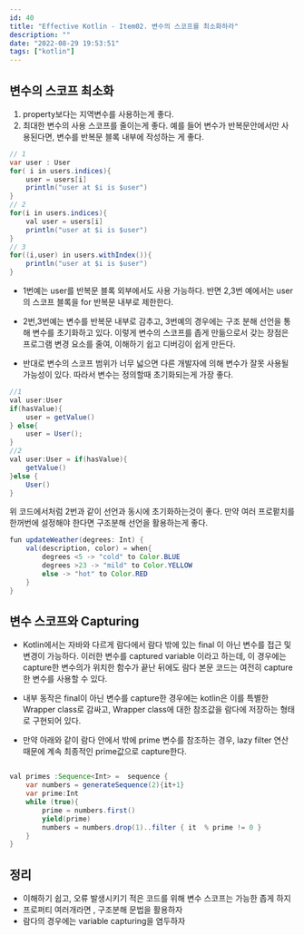 ```yaml
---
id: 40
title: "Effective Kotlin - Item02. 변수의 스코프를 최소화하라"
description: ""
date: "2022-08-29 19:53:51"
tags: ["kotlin"]
---
```

## 변수의 스코프 최소화 

1. property보다는 지역변수를 사용하는게 좋다.
2. 최대한 변수의 사용 스코프를 줄이는게 좋다. 예를 들어 변수가 반복문안에서만 사용된다면, 변수를 반복문 블록 내부에 작성하는 게 좋다. 

```java
// 1
var user : User
for( i in users.indices){
    user = users[i]
    println("user at $i is $user")
}
// 2 
for(i in users.indices){
    val user = users[i]
    println("user at $i is $user")
}
// 3  
for((i,user) in users.withIndex()){
    println("user at $i is $user")
}
```

- 1번예는 user를 반복문 블록 외부에서도 사용 가능하다. 반면 2,3번 예에서는 user의 스코프 블록을 for 반복문 내부로 제한한다. 
- 2번,3번예는 변수를 반복문 내부로 감추고, 3번예의 경우에는 구조 분해 선언을 통해 변수를 초기화하고 있다. 이렇게 변수의 스코프를 좁게 만듦으로서 갖는 장점은 프로그램 변경 요소를 줄여, 이해하기 쉽고 디버깅이 쉽게 만든다. 

- 반대로 변수의 스코프 범위가 너무 넓으면 다른 개발자에 의해 변수가 잘못 사용될 가능성이 있다. 따라서 변수는 정의할때 초기화되는게 가장 좋다. 

```java
//1
val user:User 
if(hasValue){
    user = getValue()
} else{
    user = User();
}
//2 
val user:User = if(hasValue){
    getValue()
}else {
    User()
}
```

위 코드에서처럼 2번과 같이 선언과 동시에 초기화하는것이 좋다. 만약 여러 프로펕치를 한꺼번에 설정해야 한다면 구조분해 선언을 활용하는게 좋다. 


```java
fun updateWeather(degrees: Int) {
    val(description, color) = when{
        degrees <5 -> "cold" to Color.BLUE
        degrees >23 -> "mild" to Color.YELLOW
        else -> "hot" to Color.RED
    }
}
```


## 변수 스코프와 Capturing 

- Kotlin에서는 자바와 다르게 람다에서 람다 밖에 있는 final 이 아닌 변수를 접근 및 변경이 가능하다. 이러한 변수를 captured variable 이라고 하는데, 이 경우에는 capture한 변수의가 위치한 함수가 끝난 뒤에도 람다 본문 코드는 여전히 capture한 변수를 사용할 수 있다. 

- 내부 동작은 final이 아닌 변수를 capture한 경우에는 kotlin은 이를 특별한 Wrapper class로 감싸고, Wrapper class에 대한 참조값을 람다에 저장하는 형태로 구현되어 있다. 

- 만약 아래와 같이 람다 안에서 밖에 prime 변수를 참조하는 경우, lazy filter 연산 때문에 계속 최종적인 prime값으로 capture한다. 
```java

val primes :Sequence<Int> =  sequence {
    var numbers = generateSequence(2){it+1}
    var prime:Int
    while (true){
        prime = numbers.first()
        yield(prime)
        numbers = numbers.drop(1)..filter { it  % prime != 0 }
    }
}
```

## 정리 

- 이해하기 쉽고, 오류 발생시키기 적은 코드를 위해 변수 스코프는 가능한 좁게 하지
- 프로퍼티 여러개라면 , 구조분해 문법을 활용하자
- 람다의 경우에는 variable capturing을 염두하자
